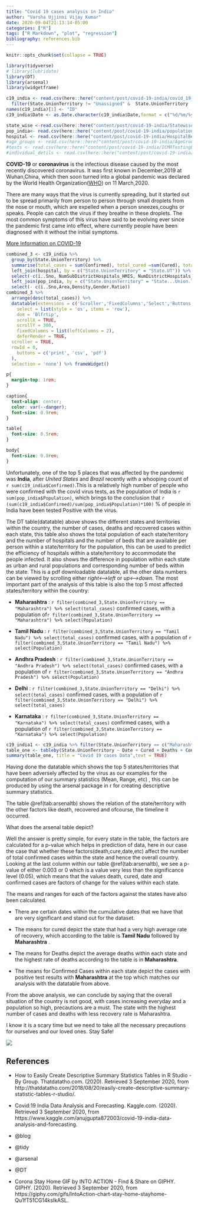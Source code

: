 ```yaml
---
title: "Covid 19 cases analysis in India"
author: "Varsha Ujjinni Vijay Kumar"
date: 2020-09-04T21:13:14-05:00
categories: ["R"]
tags: ["R Markdown", "plot", "regression"]
bibliography: references.bib
---
```


```r
knitr::opts_chunk$set(collapse = TRUE)
```

```r
library(tidyverse)
# library(lubridate)
library(DT)
library(arsenal)
library(widgetframe)
```


```r
c19_india <- read.csv(here::here("content/post/covid-19-india/covid_19_india.csv")) %>% 
  filter(State.UnionTerritory != "Unassigned" &  State.UnionTerritory != "Cases being reassigned to states")
names(c19_india)[1] <- "ID"
c19_india$Date <- as.Date.character(c19_india$Date,format = c("%d/%m/%y"))

state_wise <-read.csv(here::here("content/post/covid-19-india/StatewiseTestingDetails.csv"))
pop_india<- read.csv(here::here("content/post/covid-19-india/population_india_census2011.csv"))
hospital <- read.csv(here::here("content/post/covid-19-india/HospitalBedsIndia.csv"))
#age_groups <- read.csv(here::here("content/post/covid-19-india/AgeGroupDetails.csv"))
#tests <- read.csv(here::here("content/post/covid-19-india/ICMRTestingLabs.csv"))
#individual_detils <- read.csv(here::here("content/post/covid-19-india/IndividualDetails.csv"))
```


**COVID-19** or **coronavirus** is the infectious disease caused by the most recently discovered coronavirus. It was first known in December,2019 at Wuhan,China, which then soon turned into a global pandemic was declared by the World Health Organization([WHO](https://www.euro.who.int/en/health-topics/health-emergencies/coronavirus-covid-19)) on 11 March,2020.

There are many ways that the virus is currently spreading, but it started out to be spread primarily from person to person through small droplets from the nose or mouth, which are expelled when a person sneezes,coughs or speaks. People can catch the virus if they breathe in these droplets. The most common symptoms of this virus have said to be evolving ever since the pandemic first came into effect, where currently people have been diagnosed with it without the initial symptoms. 

[More Information on COVID-19](https://www.who.int/emergencies/diseases/novel-coronavirus-2019/question-and-answers-hub/q-a-detail/q-a-coronaviruses)


```r
combined_3 <- c19_india %>% 
  group_by(State.UnionTerritory) %>%  
  summarise(total_cases = sum(Confirmed), total_cured =sum(Cured), total_deaths = sum(Deaths)) %>% 
  left_join(hospital, by = c("State.UnionTerritory" = "State.UT")) %>%  
  select(-c(ï..Sno, NumSubDistrictHospitals_HMIS, NumDistrictHospitals_HMIS, NumRuralHospitals_NHP18, NumUrbanHospitals_NHP18)) %>% 
  left_join(pop_india, by = c("State.UnionTerritory" = "State...Union.Territory")) %>%
  select(- c(ï..Sno,Area,Density,Gender.Ratio))
combined_3 %>% 
  arrange(desc(total_cases)) %>% 
  datatable(extensions = c('Scroller','FixedColumns','Select','Buttons'), options = list(
    select = list(style = 'os', items = 'row'),
    dom = 'Blfrtip',
    scrollX = TRUE,
    scrollY = 300,
    fixedColumns = list(leftColumns = 2),
    deferRender = TRUE,
  scroller = TRUE,
  rowId = 0,
    buttons = c('print', 'csv', 'pdf')
  ),
  selection = 'none') %>% frameWidget()
```



```css
p{
  margin-top: 1rem;
}

caption{
  text-align: center;
  color: var(--danger);
  font-size: 0.9rem;
}

table{
  font-size: 0.5rem;
}

body{
  font-size: 0.8rem; 
}
```




Unfortunately, one of the top 5 places that was affected by the pandemic was **India**, after *United States* and *Brazil* recently with a whooping count of `r sum(c19_india$Confirmed)`.This is a relatively high number of people who were confirmed with the covid virus tests, as the population of India is `r sum(pop_india$Population)`, which brings to the conclusion that 
`r (sum(c19_india$Confirmed)/sum(pop_india$Population)*100)` % of people in India have been tested Positive with the virus.

The DT table(datatable) above shows the different states and territories within the country, the number of cases, deaths and recovered cases within each state, this table also shows the total population of each state/territory and the number of hospitals and the number of beds that are available per person within a state/territory for the population, this can be used to predict the efficiency of hospitals within a state/territory to accommodate the people infected. It also shows the difference in population within each state as urban and rural populations and corresponding number of beds within the state. This is a pdf downloadable datatable, all the other data numbers can be viewed by scrolling either *right<-->left* or *up<-->down*.
The most important part of the analysis of this table is also the top 5 most affected states/territory within the country:

- **Maharashtra** : `r filter(combined_3,State.UnionTerritory == "Maharashtra") %>% select(total_cases)` confirmed cases, with a population of`r filter(combined_3,State.UnionTerritory == "Maharashtra") %>% select(Population)`

- **Tamil Nadu** : `r filter(combined_3,State.UnionTerritory == "Tamil Nadu") %>% select(total_cases)` confirmed cases, with a population of `r filter(combined_3,State.UnionTerritory == "Tamil Nadu") %>% select(Population)`

- **Andhra Pradesh** : `r filter(combined_3,State.UnionTerritory == "Andhra Pradesh") %>% select(total_cases)` confirmed cases, with a population of `r filter(combined_3,State.UnionTerritory == "Andhra Pradesh") %>% select(Population)`

- **Delhi** : `r filter(combined_3,State.UnionTerritory == "Delhi") %>% select(total_cases)` confirmed cases, with a population of  `r filter(combined_3,State.UnionTerritory == "Delhi") %>% select(total_cases)`

- **Karnataka** : `r filter(combined_3,State.UnionTerritory == "Karnataka") %>% select(total_cases)` confirmed cases, with a population of `r filter(combined_3,State.UnionTerritory == "Karnataka") %>% select(Population)` 



```r
c19_india1 <- c19_india %>% filter(State.UnionTerritory == c("Maharashtra","Tamil Nadu","Andhra Pradesh","Delhi","Karnataka"))
table_one <- tableby(State.UnionTerritory ~ Date + Cured + Deaths + Confirmed , data = c19_india1)
summary(table_one, title = "Covid 19 cases Data",text = TRUE) 
```

Having done the datatable which shows the top 5 states/territories that have been adversely affected by the virus as our examples for the computation of our summary statistics (Mean, Range, etc) , this can be produced by using the arsenal package in r for creating descriptive summary statistics. 

The table \@ref(tab:arsenaltb) shows the relation of the state/territory with the other factors like death, recovered and ofcourse, the timeline it occurred. 

What does the arsenal table depict?

Well the answer is pretty simple, for every state in the table, the factors are calculated for a p-value which helps in prediction of data, here in our case the case that whether these factors(death,cure,date,etc) affect the number of total confirmed cases within the state and hence the overall country. Looking at the last column within our table \@ref(tab:arsenaltb), we see a p-value of either 0.003 or 0 which is a value very less than the significance level (0.05), which means that the values death, cured, date and  
confirmed cases are factors of change for the values within each state. 

The means and ranges for each of the factors against the states have also been calculated.

- There are certain dates within the cumulative dates that we have that are very significant and stand out for the dataset.

- The means for cured depict the state that had a very high average rate of recovery, which according to the table is **Tamil Nadu** followed by **Maharashtra** .

- The means for Deaths depict the average deaths within each state and the highest rate of deaths according to the table is in **Maharashtra**.

- The means for Confirmed Cases within each state depict the cases with positive test results with  **Maharashtra** at the top which matches our analysis with the datatable from above.

From the above analysis, we can conclude by saying that the overall situation of the country is not good, with cases increasing everyday and a population so high, precautions are a must. The state with the highest number of cases and deaths with less recovery rate is Maharashtra.

I know it is a scary time but we need to take all the necessary precautions for ourselves and our loved ones. Stay Safe!

![](https://media.giphy.com/media/Qu1fT51CG14ksIkASL/giphy.gif)


## References

- How to Easily Create Descriptive Summary Statistics Tables in R Studio - By Group. Thatdatatho.com. (2020). Retrieved 3 September 2020, from http://thatdatatho.com/2018/08/20/easily-create-descriptive-summary-statistic-tables-r-studio/.

- Covid:19 India Data Analysis and Forecasting. Kaggle.com. (2020). Retrieved 3 September 2020, from https://www.kaggle.com/anujgupta872003/covid-19-india-data-analysis-and-forecasting.

- @blog

- @tidy

- @arsenal

- @DT

- Corona Stay Home GIF by INTO ACTION - Find & Share on GIPHY. GIPHY. (2020). Retrieved 3 September 2020, from https://giphy.com/gifs/IntoAction-chart-stay-home-stayhome-Qu1fT51CG14ksIkASL.